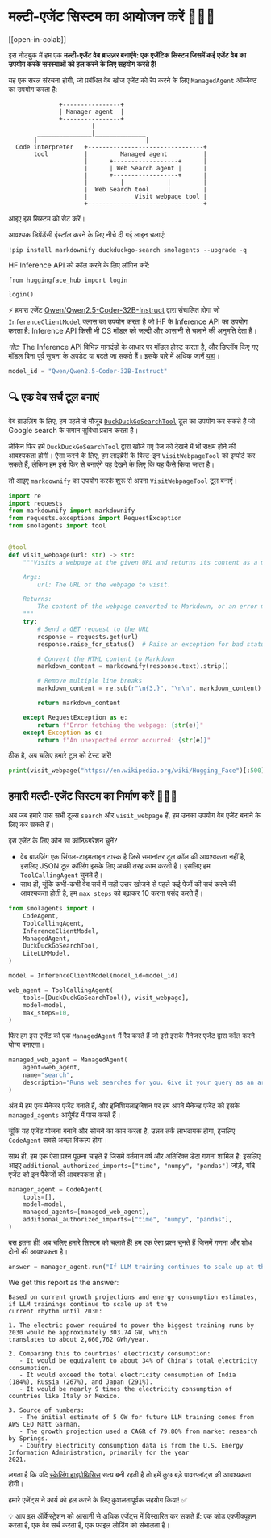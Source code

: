 <!--Copyright 2024 The HuggingFace Team. All rights reserved.

Licensed under the Apache License, Version 2.0 (the "License"); you may not use this file except in compliance with
the License. You may obtain a copy of the License at

http://www.apache.org/licenses/LICENSE-2.0

Unless required by applicable law or agreed to in writing, software distributed under the License is distributed on
an "AS IS" BASIS, WITHOUT WARRANTIES OR CONDITIONS OF ANY KIND, either express or implied. See the License for the
specific language governing permissions and limitations under the License.

⚠️ Note that this file is in Markdown but contain specific syntax for our doc-builder (similar to MDX) that may not be
rendered properly in your Markdown viewer.

-->
# मल्टी-एजेंट सिस्टम का आयोजन करें 🤖🤝🤖

[[open-in-colab]]

इस नोटबुक में हम एक **मल्टी-एजेंट वेब ब्राउज़र बनाएंगे: एक एजेंटिक सिस्टम जिसमें कई एजेंट वेब का उपयोग करके समस्याओं को हल करने के लिए सहयोग करते हैं!**

यह एक सरल संरचना होगी, जो प्रबंधित वेब खोज एजेंट को रैप करने के लिए `ManagedAgent` ऑब्जेक्ट का उपयोग करता है:

```
              +----------------+
              | Manager agent  |
              +----------------+
                       |
        _______________|______________
       |                              |
  Code interpreter   +--------------------------------+
       tool          |         Managed agent          |
                     |      +------------------+      |
                     |      | Web Search agent |      |
                     |      +------------------+      |
                     |         |            |         |
                     |  Web Search tool     |         |
                     |             Visit webpage tool |
                     +--------------------------------+
```
आइए इस सिस्टम को सेट करें।

आवश्यक डिपेंडेंसी इंस्टॉल करने के लिए नीचे दी गई लाइन चलाएं:

```
!pip install markdownify duckduckgo-search smolagents --upgrade -q
```

HF Inference API को कॉल करने के लिए लॉगिन करें:

```
from huggingface_hub import login

login()
```

⚡️ हमारा एजेंट [Qwen/Qwen2.5-Coder-32B-Instruct](https://huggingface.co/Qwen/Qwen2.5-Coder-32B-Instruct) द्वारा संचालित होगा जो `InferenceClientModel` क्लास का उपयोग करता है जो HF के Inference API का उपयोग करता है: Inference API किसी भी OS मॉडल को जल्दी और आसानी से चलाने की अनुमति देता है।

_नोट:_ The Inference API विभिन्न मानदंडों के आधार पर मॉडल होस्ट करता है, और डिप्लॉय किए गए मॉडल बिना पूर्व सूचना के अपडेट या बदले जा सकते हैं। इसके बारे में अधिक जानें [यहां](https://huggingface.co/docs/api-inference/supported-models)।

```py
model_id = "Qwen/Qwen2.5-Coder-32B-Instruct"
```

## 🔍 एक वेब सर्च टूल बनाएं

वेब ब्राउज़िंग के लिए, हम पहले से मौजूद [`DuckDuckGoSearchTool`](https://github.com/huggingface/smolagents/blob/main/src/smolagents/default_tools.py#L151-L176) टूल का उपयोग कर सकते हैं जो Google search के समान सुविधा प्रदान करता है।

लेकिन फिर हमें `DuckDuckGoSearchTool` द्वारा खोजे गए पेज को देखने में भी सक्षम होने की आवश्यकता होगी।
ऐसा करने के लिए, हम लाइब्रेरी के बिल्ट-इन `VisitWebpageTool` को इम्पोर्ट कर सकते हैं, लेकिन हम इसे फिर से बनाएंगे यह देखने के लिए कि यह कैसे किया जाता है।

तो आइए `markdownify` का उपयोग करके शुरू से अपना `VisitWebpageTool` टूल बनाएं।

```py
import re
import requests
from markdownify import markdownify
from requests.exceptions import RequestException
from smolagents import tool


@tool
def visit_webpage(url: str) -> str:
    """Visits a webpage at the given URL and returns its content as a markdown string.

    Args:
        url: The URL of the webpage to visit.

    Returns:
        The content of the webpage converted to Markdown, or an error message if the request fails.
    """
    try:
        # Send a GET request to the URL
        response = requests.get(url)
        response.raise_for_status()  # Raise an exception for bad status codes

        # Convert the HTML content to Markdown
        markdown_content = markdownify(response.text).strip()

        # Remove multiple line breaks
        markdown_content = re.sub(r"\n{3,}", "\n\n", markdown_content)

        return markdown_content

    except RequestException as e:
        return f"Error fetching the webpage: {str(e)}"
    except Exception as e:
        return f"An unexpected error occurred: {str(e)}"
```

ठीक है, अब चलिए हमारे टूल को टेस्ट करें!

```py
print(visit_webpage("https://en.wikipedia.org/wiki/Hugging_Face")[:500])
```

## हमारी मल्टी-एजेंट सिस्टम का निर्माण करें 🤖🤝🤖

अब जब हमारे पास सभी टूल्स `search` और `visit_webpage` हैं, हम उनका उपयोग वेब एजेंट बनाने के लिए कर सकते हैं।

इस एजेंट के लिए कौन सा कॉन्फ़िगरेशन चुनें?
- वेब ब्राउज़िंग एक सिंगल-टाइमलाइन टास्क है जिसे समानांतर टूल कॉल की आवश्यकता नहीं है, इसलिए JSON टूल कॉलिंग इसके लिए अच्छी तरह काम करती है। इसलिए हम `ToolCallingAgent` चुनते हैं।
- साथ ही, चूंकि कभी-कभी वेब सर्च में सही उत्तर खोजने से पहले कई पेजों की सर्च करने की आवश्यकता होती है, हम `max_steps` को बढ़ाकर 10 करना पसंद करते हैं।

```py
from smolagents import (
    CodeAgent,
    ToolCallingAgent,
    InferenceClientModel,
    ManagedAgent,
    DuckDuckGoSearchTool,
    LiteLLMModel,
)

model = InferenceClientModel(model_id=model_id)

web_agent = ToolCallingAgent(
    tools=[DuckDuckGoSearchTool(), visit_webpage],
    model=model,
    max_steps=10,
)
```

फिर हम इस एजेंट को एक `ManagedAgent` में रैप करते हैं जो इसे इसके मैनेजर एजेंट द्वारा कॉल करने योग्य बनाएगा।

```py
managed_web_agent = ManagedAgent(
    agent=web_agent,
    name="search",
    description="Runs web searches for you. Give it your query as an argument.",
)
```

अंत में हम एक मैनेजर एजेंट बनाते हैं, और इनिशियलाइजेशन पर हम अपने मैनेज्ड एजेंट को इसके `managed_agents` आर्गुमेंट में पास करते हैं।

चूंकि यह एजेंट योजना बनाने और सोचने का काम करता है, उन्नत तर्क लाभदायक होगा, इसलिए `CodeAgent` सबसे अच्छा विकल्प होगा।

साथ ही, हम एक ऐसा प्रश्न पूछना चाहते हैं जिसमें वर्तमान वर्ष और अतिरिक्त डेटा गणना शामिल है: इसलिए आइए `additional_authorized_imports=["time", "numpy", "pandas"]` जोड़ें, यदि एजेंट को इन पैकेजों की आवश्यकता हो।

```py
manager_agent = CodeAgent(
    tools=[],
    model=model,
    managed_agents=[managed_web_agent],
    additional_authorized_imports=["time", "numpy", "pandas"],
)
```

बस इतना ही! अब चलिए हमारे सिस्टम को चलाते हैं! हम एक ऐसा प्रश्न चुनते हैं जिसमें गणना और शोध दोनों की आवश्यकता है।

```py
answer = manager_agent.run("If LLM training continues to scale up at the current rhythm until 2030, what would be the electric power in GW required to power the biggest training runs by 2030? What would that correspond to, compared to some countries? Please provide a source for any numbers used.")
```

We get this report as the answer:
```
Based on current growth projections and energy consumption estimates, if LLM trainings continue to scale up at the 
current rhythm until 2030:

1. The electric power required to power the biggest training runs by 2030 would be approximately 303.74 GW, which 
translates to about 2,660,762 GWh/year.

2. Comparing this to countries' electricity consumption:
   - It would be equivalent to about 34% of China's total electricity consumption.
   - It would exceed the total electricity consumption of India (184%), Russia (267%), and Japan (291%).
   - It would be nearly 9 times the electricity consumption of countries like Italy or Mexico.

3. Source of numbers:
   - The initial estimate of 5 GW for future LLM training comes from AWS CEO Matt Garman.
   - The growth projection used a CAGR of 79.80% from market research by Springs.
   - Country electricity consumption data is from the U.S. Energy Information Administration, primarily for the year 
2021.
```

लगता है कि यदि [स्केलिंग हाइपोथिसिस](https://gwern.net/scaling-hypothesis) सत्य बनी रहती है तो हमें कुछ बड़े पावरप्लांट्स की आवश्यकता होगी।

हमारे एजेंट्स ने कार्य को हल करने के लिए कुशलतापूर्वक सहयोग किया! ✅

💡 आप इस ऑर्केस्ट्रेशन को आसानी से अधिक एजेंट्स में विस्तारित कर सकते हैं: एक कोड एक्जीक्यूशन करता है, एक वेब सर्च करता है, एक फाइल लोडिंग को संभालता है।
